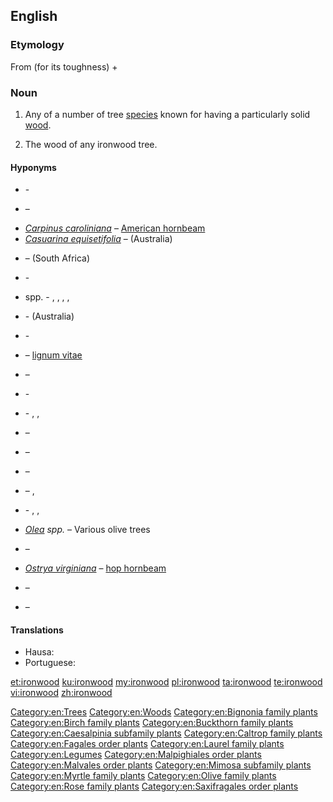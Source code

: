 ==English==
{{wikipedia}}

===Etymology===
From {{m|en|iron|}} (for its toughness) + {{m|en|wood}}

===Noun===
{{en-noun|~}}

# {{label|en|countable}} Any of a number of tree [[species]] known for having a particularly solid [[wood]].<!--We could put a list somewhere, but I'm not sure where...-->
# {{label|en|uncountable}} The wood of any ironwood tree.

====Hyponyms====
* {{taxlink|Acacia estrophiolata|species|noshow=1}} - {{vern|southern ironwood|pedia=1}}
* {{taxlink|Androstachys johnsonii|species|noshow=1}} – {{vern|Lebombo ironwood|pedia=1}}
* ''[[Carpinus caroliniana]]'' – [[American hornbeam]]
* ''[[Casuarina equisetifolia]]'' – {{vern|common ironwood|pedia=1}} (Australia)
* {{taxlink|Chionanthus foveolatus|species|noshow=1}} – {{vern|pock ironwood|pedia=1}} (South Africa)
* {{taxlink|Choricarpia subargentea|species|noshow=1}} - {{vern|giant ironwood|pedia=1}}
* {{taxlink|Copaifera|genus|noshow=1}} spp. - {{vern|diesel tree|pedia=1}}, {{vern|kerosene tree|pedia=1}}, {{vern|kupa'y|pedia=1}}, {{vern|cabismo|pedia=1}}, {{vern|copaúva|pedia=1}}
* {{taxlink|Erythrophleum chlorostachys|species|noshow=1}} - {{vern|Cooktown ironwood|pedia=1}} (Australia)
* {{taxlink|Eusideroxylon zwageri|species|noshow=1}} - {{vern|Borneo ironwood|pedia=1}}
* {{taxlink|Guaiacum officinale|species|noshow=1}} – [[lignum vitae]]
* {{taxlink|Guaiacum sanctum|species|noshow=1}} – {{vern|holywood|pedia=1}}
* {{taxlink|Holodiscus discolor|species|noshow=1}} - {{vern|creambrush|pedia=1}}
* {{taxlink|Hopea odorata|species|noshow=1}} - {{vern|white thingan|pedia=1}}, {{vern|Ceylon ironwood|pedia=1}}, {{vern|Malabar ironwood|pedia=1}}
* {{taxlink|Krugiodendron ferreum|species|noshow=1}} – {{vern|black ironwood|pedia=1}}
* {{taxlink|Lyonothamnus floribundus|species|noshow=1}} – {{vern|Lyon tree|pedia=1}}
* {{taxlink|Lyonothamnus lyonii|species|noshow=1}} – {{vern|Catalina ironwood|pedia=1}}
* {{taxlink|Mesua ferrea|species|noshow=1}} – {{vern|rose chestnut|pedia=1}}, {{vern|Ceylon ironwood|pedia=1}}
* {{taxlink|Nestegis apetala|species|noshow=1}} - {{vern|coastal maire|pedia=1}}, {{vern|broad-leaved maire|pedia=1}}, {{vern|broad-leaved ironwood|pedia=1}}
* ''[[Olea]] spp.'' – Various olive trees
* {{taxlink|Olneya tesota|species|noshow=1}} – {{vern|desert ironwood|pedia=1}}
* ''[[Ostrya virginiana]]'' – [[hop hornbeam]]
* {{taxlink|Parrotia persica|species|noshow=1}} – {{vern|Persian ironwood|pedia=1}}
* {{taxlink|Tabebuia serratifolia|species|noshow=1}} – {{vern|yellow poui|pedia=1}}

====Translations====
{{trans-top|any of a number of tree species known for having a particularly solid wood}}
* Hausa: {{t+|ha|kirni}}
* Portuguese: {{t|pt|pau-ferro|m}}
{{trans-mid}}
{{trans-bottom}}

[[Category:en:Trees]]
[[Category:en:Woods]]
[[Category:en:Bignonia family plants]]
[[Category:en:Birch family plants]]
[[Category:en:Buckthorn family plants]]
[[Category:en:Caesalpinia subfamily plants]]
[[Category:en:Caltrop family plants]]
[[Category:en:Fagales order plants]]
[[Category:en:Laurel family plants]]
[[Category:en:Legumes]]
[[Category:en:Malpighiales order plants]]
[[Category:en:Malvales order plants]]
[[Category:en:Mimosa subfamily plants]]
[[Category:en:Myrtle family plants]]
[[Category:en:Olive family plants]]
[[Category:en:Rose family plants]]
[[Category:en:Saxifragales order plants]]

[[et:ironwood]]
[[ku:ironwood]]
[[my:ironwood]]
[[pl:ironwood]]
[[ta:ironwood]]
[[te:ironwood]]
[[vi:ironwood]]
[[zh:ironwood]]